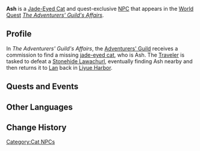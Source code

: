 {{Character Infobox
|type             = Quest NPC
|image            = Wildlife Jade-Eyed Cat Icon.png <!--NPC Ash.png-->
|region           = Liyue
|title            = Curious Cat
}}
'''Ash''' is a [[Jade-Eyed Cat]] and quest-exclusive [[NPC]] that appears in the [[World Quest]] ''[[The Adventurers' Guild's Affairs]]''.

==Profile==
In ''The Adventurers' Guild's Affairs'', the [[Adventurers' Guild]] receives a commission to find a missing [[Jade-Eyed Cat|jade-eyed cat]], who is Ash. The [[Traveler]] is tasked to defeat a [[Stonehide Lawachurl]], eventually finding Ash nearby and then returns it to [[Lan]] back in [[Liyue Harbor]].

==Quests and Events==
{{Quest Appearances}}

==Other Languages==
{{Other Languages
|en      = Ash
|zhs     = 灰灰
|zhs_rm  = Huīhuī
|zht     = 灰灰
|zht_rm  = Huīhuī
|zh_tl   = Gray-Gray
|zh_note = The word {{zh|灰|rm=huī}} can mean either "gray" or "{{w|ash}}." It is reduplicated here as a diminutive.
|ja      = 灰灰
|ja_rm   = Kaikai{{Assumed}}
|ja_tl   = Ash-Ash
|ko      = 그레이
|ko_rm   = Geurei
|ko_tl   = Gray
|es      = Huihui
|es_lang = zh
|es_tl   = Gray-Gray
|fr      = Grisounet
|fr_tl   = Little Gray
|fr_note = ''Grisounet'' is a diminutive form of ''gris'', meaning "gray."
|ru      = Дымок
|ru_tl   = Little Smoke Cloud
|th      = Ash
|vi      = Ash
|de      = Gräupchen
|de_tl   = Little Gray
|id      = Ash
|pt      = Ash
}}

==Change History==
{{Change History|1.1}}

[[Category:Cat NPCs]]